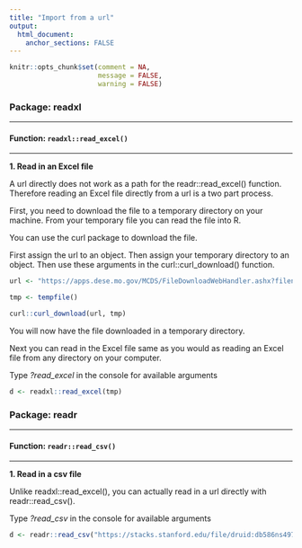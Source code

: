 ```yaml
---
title: "Import from a url"
output: 
  html_document:
    anchor_sections: FALSE
---
```

  
```r
knitr::opts_chunk$set(comment = NA,
                      message = FALSE,
                      warning = FALSE)
```

### Package: readxl

---
  
#### Function: `readxl::read_excel()`
  
---
  
**1\. Read in an Excel file**

A url directly does not work as a path for the readr::read_excel() function. Therefore reading an Excel file directly from a url is a two part process.

First, you need to download the file to a temporary directory on your machine. From your temporary file you can read the file into R. 

You can use the curl package to download the file. 

First assign the url to an object.
Then assign your temporary directory to an object.
Then use these arguments in the curl::curl_download() function.

```r

url <- "https://apps.dese.mo.gov/MCDS/FileDownloadWebHandler.ashx?filename=4d81bf0a-32f5Building%20Level%20Per%20Pupil%20Expenditures%202021.xlsx"

tmp <- tempfile()

curl::curl_download(url, tmp)

```

You will now have the file downloaded in a temporary directory.

Next you can read in the Excel file same as you would as reading an Excel file from any directory on your computer.

Type *?read_excel* in the console for available arguments

```r

d <- readxl::read_excel(tmp)

```

### Package: readr

---
  
#### Function: `readr::read_csv()`
  
---
  
**1\. Read in a csv file**

Unlike readxl::read_excel(), you can actually read in a url directly with readr::read_csv().

Type *?read_csv* in the console for available arguments

```r

d <- readr::read_csv("https://stacks.stanford.edu/file/druid:db586ns4974/district%20gaps%20%28pooled%20year%2C%20grade%20and%20sub%29_v1_1.csv")

```
